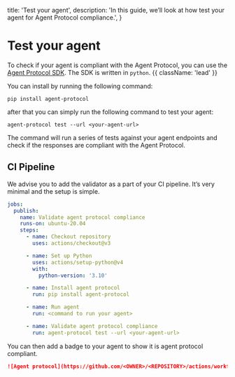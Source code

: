  title: 'Test your agent',
  description:
    'In this guide, we’ll look at how test your agent for Agent Protocol compliance.',
}

# Test your agent

To check if your agent is compliant with the Agent Protocol, you can use the [Agent Protocol SDK](https://github.com/e2b-dev/agent-protocol/sdk/python). The SDK is written in `python`. {{ className: 'lead' }}

You can install by running the following command:

```shell
pip install agent-protocol
```

after that you can simply run the following command to test your agent:

```shell
agent-protocol test --url <your-agent-url>
```

The command will run a series of tests against your agent endpoints and check if the responses are compliant with the Agent Protocol.

## CI Pipeline

We advise you to add the validator as a part of your CI pipeline. It’s very
minimal and the setup is simple.

```yaml
jobs:
  publish:
    name: Validate agent protocol compliance
    runs-on: ubuntu-20.04
    steps:
      - name: Checkout repository
        uses: actions/checkout@v3

      - name: Set up Python
        uses: actions/setup-python@v4
        with:
          python-version: '3.10'

      - name: Install agent protocol
        run: pip install agent-protocol

      - name: Run agent
        run: <command to run your agent>

      - name: Validate agent protocol compliance
        run: agent-protocol test --url <your-agent-url>
```

You can then add a badge to your agent to show it is agent protocol compliant.

```markdown
![Agent protocol](https://github.com/<OWNER>/<REPOSITORY>/actions/workflows/<WORKFLOW_FILENAME>/badge.svg)
```
